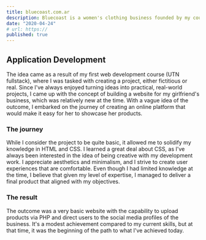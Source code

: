```yaml
---
title: bluecoast.com.ar
description: Bluecoast is a women's clothing business founded by my couple. For my first web development course, I created a basic website for her business.
date: "2020-04-24"
# url: https://
published: true
---
```


## Application Development

The idea came as a result of my first web development course (UTN fullstack), where I was tasked with creating a project, either fictitious or real. Since I've always enjoyed turning ideas into practical, real-world projects, I came up with the concept of building a website for my girlfriend's business, which was relatively new at the time. With a vague idea of the outcome, I embarked on the journey of creating an online platform that would make it easy for her to showcase her products.

### The journey

While I consider the project to be quite basic, it allowed me to solidify my knowledge in HTML and CSS. I learned a great deal about CSS, as I've always been interested in the idea of being creative with my development work. I appreciate aesthetics and minimalism, and I strive to create user experiences that are comfortable. Even though I had limited knowledge at the time, I believe that given my level of expertise, I managed to deliver a final product that aligned with my objectives.

### The result

The outcome was a very basic website with the capability to upload products via PHP and direct users to the social media profiles of the business. It's a modest achievement compared to my current skills, but at that time, it was the beginning of the path to what I've achieved today.

<div style={{ display: 'flex', justifyContent: 'center', alignItems: 'center' }}>
    <Bluecoast />
</div>
